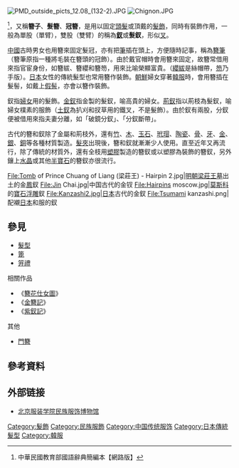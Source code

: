 {{redirect|釵}}

[[File:PMD_outside_picts_12.08_(132-2).JPG|thumb]]
[[File:Chignon.JPG|right]]

'''{{ruby-py|簪|-{zh-cn:zān<br>zēn;zh-tw:ㄗㄢ<br>ㄗㄣ}-}}'''<ref>{{cite web |url=http://dict.concised.moe.edu.tw/cgi-bin/jdict/GetContent.cgi?DocNum=37256&GraphicWord=&QueryString=%C2%AF |title=存档副本 |accessdate=2013-06-12 |deadurl=yes |archiveurl=https://web.archive.org/web/20150606063945/http://dict.concised.moe.edu.tw/cgi-bin/jdict/GetContent.cgi?DocNum=37256&GraphicWord=&QueryString=%C2%AF |archivedate=2015-06-06 }} 中華民國教育部國語辭典簡編本【網路版】</ref>，又稱'''簪子'''、'''髮簪'''、'''冠簪'''，是用以固定[[頭髮|頭髮]]或頂戴的[[髮飾|髮飾]]，同時有裝飾作用，一般為單股（單臂），雙股（雙臂）的稱為'''[[釵|釵]]'''或'''髮釵'''，形似[[叉|叉]]。

[[中國|中國]]古時男女也用簪來固定髮冠，亦有把[[筆|筆]]插在頭上，方便隨時記事，稱為[[簪筆|簪筆]]（簪筆原指一種將毛裝在簪頭的冠飾）。由於戴官帽時會用簪來固定，故簪常借用來指官宦身份，如簪紱、簪纓和簪笏，用來比喻榮顯富貴。（[[纓紱|纓紱]]是絲帽帶，[[笏|笏]]乃手版）。[[日本|日本]]女性的傳統髮型也常用簪作裝飾。[[朝鮮半島|朝鮮]]婦女穿著[[韓服|韓服]]時，會用簪插在髮髻，如戴上[[假髻|假髻]]，亦會以簪作裝飾。

釵指[[婦女|婦女]]用的髮飾。[[金釵|金釵]]指金製的髮釵，喻高貴的婦女。[[荊釵|荊釵]]指以荊枝為髮釵，喻婦女樸素的服飾（[[土釵|土釵]]為扒刈和扠草用的鐵叉，不是髮飾）。由於釵有兩股，分釵便被借用來指夫妻分離，如「破鏡分釵」、「分釵斷帶」。

古代的簪和釵除了金屬和荊枝外，還有[[竹|竹]]、[[木|木]]、[[玉石|玉石]]、[[玳瑁_(宝石)|玳瑁]]、[[陶瓷|陶瓷]]、[[骨|骨]]、[[牙|牙]]、[[金|金]]、[[銀|銀]]、[[銅|銅]]等各種材質製造。[[髮夾|髮夾]]出現後，簪和釵就漸漸少人使用。直至近年又再流行，除了傳統的材質外，還有全枝用[[塑膠|塑膠]]製造的簪釵或以塑膠為裝飾的簪釵，另外鑲上[[水晶|水晶]]或其他[[半寶石|半寶石]]的簪釵亦很流行。

<gallery>
File:Tomb of Prince Chuang of Liang (梁莊王) - Hairpin 2.jpg|[[明朝|明朝]][[朱瞻垍#陵墓|梁莊王墓]]出土的金[[鳳凰|鳳]]釵
File:Jin Chai.jpg|中国古代的金钗
File:Hairpins moscow.jpg|[[莫斯科|莫斯科]]的[[多彩寶石浮雕|寶石浮雕]]釵
File:Kanzashi2.jpg|[[日本|日本]]古代的金釵
File:Tsumami kanzashi.png|配襯[[日本|日本]]和服的釵
</gallery>

== 參見 ==
* [[髮型|髮型]]
* [[篦|篦]]
* [[笄禮|笄禮]]
;相關作品
* 《[[簪花仕女圖|簪花仕女圖]]》
* 《[[金簪記|金簪記]]》
* 《[[紫釵記|紫釵記]]》
;其他
* [[門簪|門簪]]

== 參考資料 ==
{{reflist}}

== 外部链接 ==
* [http://www.cnnc.org/cnnc/cn/discourse/ShowArticleContent.asp?News_ID=180 北京服装学院民族服饰博物馆]

{{金銀器工藝|nocat}}
{{Japanese clothing}}

[[Category:髮飾|Category:髮飾]]
[[Category:民族服飾|Category:民族服飾]]
[[Category:中国传统服饰|Category:中国传统服饰]]
[[Category:日本傳統髮型|Category:日本傳統髮型]]
[[Category:韓服|Category:韓服]]